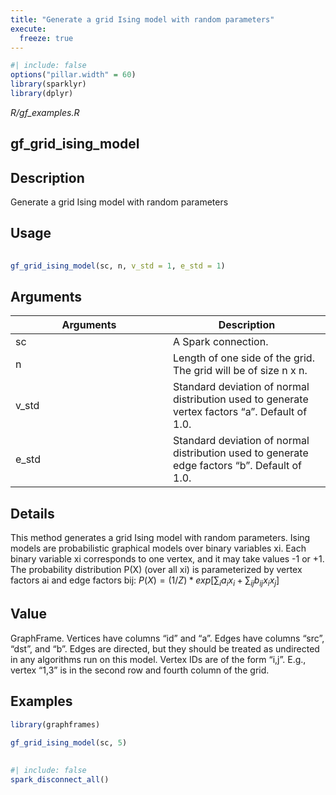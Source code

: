 ```yaml
---
title: "Generate a grid Ising model with random parameters"
execute:
  freeze: true
---
```


```r
#| include: false
options("pillar.width" = 60)
library(sparklyr) 
library(dplyr)
```

*R/gf_examples.R*

## gf_grid_ising_model

## Description
 Generate a grid Ising model with random parameters 


## Usage
```r
 
gf_grid_ising_model(sc, n, v_std = 1, e_std = 1) 
```

## Arguments
|Arguments|Description|
|---|---|
| sc | A Spark connection. |
| n | Length of one side of the grid. The grid will be of size n x n. |
| v_std | Standard deviation of normal distribution used to generate vertex factors "a". Default of 1.0. |
| e_std | Standard deviation of normal distribution used to generate edge factors "b". Default of 1.0. |

## Details
 This method generates a grid Ising model with random parameters. Ising models   are probabilistic graphical models over binary variables xi. Each binary   variable xi corresponds to one vertex, and it may take values -1 or +1.    The probability distribution P(X) (over all xi) is parameterized by    vertex factors ai and edge factors bij:     $P(X) = (1/Z) * exp[ \sum_i a_i x_i + \sum_{ij} b_{ij} x_i x_j ]$ 


## Value
 GraphFrame. Vertices have columns "id" and "a". Edges have columns "src",   "dst", and "b". Edges are directed, but they should be treated as undirected in    any algorithms run on this model. Vertex IDs are of the form "i,j". E.g., vertex    "1,3" is in the second row and fourth column of the grid. 


## Examples
```r
library(graphframes)
 
gf_grid_ising_model(sc, 5) 
 
```



```r
#| include: false
spark_disconnect_all()
```
